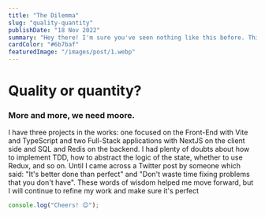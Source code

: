 ```yaml
---
title: "The Dilemma"
slug: "quality-quantity"
publishDate: "18 Nov 2022"
summary: "Hey there! I'm sure you've seen nothing like this before. This is my space and I'm taking full advantage of it. This is the real power of the online world and I'm going to show you what I can do with it. Buckle up, it's going to be a wild ride! Nah.. im kidding"
cardColor: "#6b7baf"
featuredImage: "/images/post/1.webp"
---
```


# Quality or quantity?

### More and more, we need moore.

I have three projects in the works: one focused on the Front-End with Vite and TypeScript and two Full-Stack applications with NextJS on the client side and SQL and Redis on the backend. I had plenty of doubts about how to implement TDD, how to abstract the logic of the state, whether to use Redux, and so on. Until I came across a Twitter post by someone which said: "It's better done than perfect" and "Don't waste time fixing problems that you don't have". These words of wisdom helped me move forward, but I will continue to refine my work and make sure it's perfect

```js
console.log("Cheers! 😊");
```
